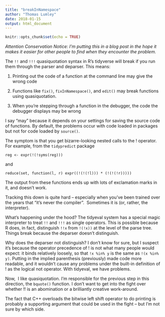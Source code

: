 ```yaml
---
title: "breakInNamespace"
author: "Thomas Lumley"
date: 2018-01-15
output: html_document
---
```


```r
knitr::opts_chunk$set(echo = TRUE)
```

_Attention Conservation Notice: I’m putting this in a blog post in the hope it makes it easier for other people to find when they encounter the problem. _

The `!!` and `!!!` quasiquotation syntax in R’s tidyverse will break if you run them through the parser and deparser. This means:

1.  Printing out the code of a function at the command line may give the wrong code  
    
2.  Functions like `fix()`, `fixInNamespace()`, and `edit()` may break functions using quasiquotation.
3.  When you’re stepping through a function in the debugger, the code the debugger displays may be wrong

I say “may” because it depends on your settings for saving the source code of functions. By default, the problems occur with code loaded in packages but not for code loaded by `source()`.

The symptom is that you get bizarre-looking nested calls to the ! operator. For example, from the `tidypredict` package

```
reg <- expr(!(!syms(reg)))
```

and

```
reduce(set, function(l, r) expr((!(!(!l))) * (!(!(!r)))))  
```

The output from these functions ends up with lots of exclamation marks in it, and doesn’t work. 

Tracking this down is quite hard -- especially when you’ve been trained over the years that “it’s never the compiler”.  Sometimes it is (or, rather, the interpreter).

What’s happening under the hood? The tidyeval system has a special magic interpreter to treat `!!` and `!!!` as single operators. This is possible because R does, in fact, distinguish `!!x` from `!(!x))` at the level of the parse tree. Things break because the deparser doesn’t distinguish.

Why does the deparser not distinguish? I don’t know for sure, but I suspect it’s because the operator precedence of ! is not what many people would expect: it binds relatively loosely, so that `!x %in% y` is the same as `!(x %in% y)`. Putting in the implied parenthesis (previously) made code more readable, and it wouldn’t cause any problems under the built-in definition of ! as the logical not operator. With tidyeval, we have problems. 

Now,  I like quasiquotation. I’m responsible for the previous step in this direction, the `bquote()` function. I don’t want to get into the fight over whether !! is an abomination or a brilliantly creative work-around.

The fact that C++ overloads the bitwise left shift operator to do printing is probably a supporting argument that could be used in the fight -- but I’m not sure by which side.   

